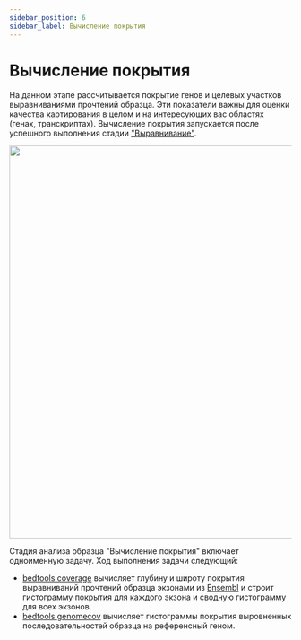 ```yaml
---
sidebar_position: 6
sidebar_label: Вычисление покрытия
---
```


# Вычисление покрытия

На данном этапе рассчитывается покрытие генов и целевых участков
выравниваниями прочтений образца. Эти показатели важны для оценки качества картирования в целом и
на интересующих вас областях (генах, транскриптах).
Вычисление покрытия запускается после успешного выполнения стадии
["Выравнивание"](/results/workflow-details/fastq-analysis/variant-discovery-preprocessing).

<p align="center">
<img src={require('/img/rus/calculate_coverage.png').default} width="700"/>
</p>

Стадия анализа образца "Вычисление покрытия" включает одноименную задачу. Ход выполнения задачи следующий:
- [bedtools coverage](https://bedtools.readthedocs.io/en/latest/content/tools/coverage.html)
вычисляет глубину и широту покрытия выравниваний прочтений образца
экзонами из [Ensembl](https://www.ensembl.org/index.html) и
строит гистограмму покрытия для каждого экзона и сводную гистограмму для всех экзонов.
- [bedtools genomecov](https://bedtools.readthedocs.io/en/latest/content/tools/genomecov.html)
вычисляет гистограммы покрытия выровненных последовательностей образца на референсный геном.
